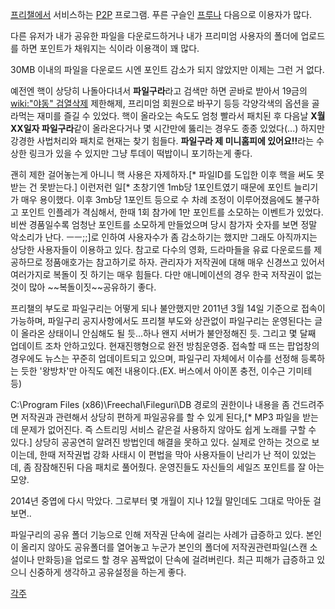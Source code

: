 [[프리챌]]에서 서비스하는 [[P2P]] 프로그램. 푸른 구슬인 [[프루나]] 다음으로 이용자가 많다.

다른 유저가 내가 공유한 파일을 다운로드하거나 내가 프리미엄 사용자의 폴더에 업로드를 하면 포인트가 채워지는 식이라 이용객이 꽤 많다.

30MB 이내의 파일을 다운로드 시엔 포인트 감소가 되지 않았지만 이제는 그런 거 없다.

예전엔 핵이 상당히 나돌아다녀서 '''파일구라'''라고 검색만 하면 곧바로 받아서 19금의 [[wiki:"야동" 검열삭제]] 제한해제, 프리미엄 회원으로 바꾸기 등등 각양각색의 옵션을 골라먹는 재미를 즐길 수 있었다. 핵이 올라오는 속도도 엄청 빨라서 패치된 후 다음날 '''X월 XX일자 파일구라'''같이 올라온다거나 몇 시간만에 뚫리는 경우도 종종 있었다(...) 하지만 강경한 사법처리와 패치로 현재는 찾기 힘들다. '''파일구라 제 미니홈피에 있어요!!'''라는 수상한 링크가 있을 수 있지만 그냥 투데이 떡밥이니 포기하는게 좋다.

괜히 제한 걸어놓는게 아니니 핵 사용은 자제하자.[* 파일ID를 도입한 이후 핵을 써도 못받는 건 못받는다.] 이런저런 일[* 초창기엔 1mb당 1포인트였기 때문에 포인트 늘리기가 매우 용이했다. 이후 3mb당 1포인트 등으로 수 차례 조정이 이루어졌음에도 불구하고 포인트 인플레가 격심해서, 한때 1회 참가에 1만 포인트를 소모하는 이벤트가 있었다. 비싼 경품일수록 엄청난 포인트를 소모하게 만들었으며 당시 참가자 숫자를 보면 정말 악소리가 난다. ㅡㅡ;;]로 인하여 사용자수가 좀 감소하기는 했지만 그래도 아직까지는 상당한 사용자들이 이용하고 있다. 참고로 다수의 영화, 드라마들을 유료 다운로드를 제공하므로 정품애호가는 참고하기로 하자. 관리자가 저작권에 대해 매우 신경쓰고 있어서 여러가지로 복돌이 짓 하기는 매우 힘들다. 다만 애니메이션의 경우 한국 저작권이 없는 것이 많아 ~~복돌이짓~~공유하기 좋다.

프리챌의 부도로 파일구리는 어떻게 되나 불안했지만 2011년 3월 14일 기준으로 접속이 가능하며, 파일구리 공지사항에서도 프리챌 부도와 상관없이 파일구리는 운영된다는 글이 올라온 상태이니 안심해도 될 듯...하나 왠지 서버가 불안정해진 듯. 그리고 몇 달째 업데이트 조차 안하고있다. 현재진행형으로 완전 방침운영중. 접속할 때 뜨는 팝업창의 경우에도 뉴스는 꾸준히 업데이트되고 있으며, 파일구리 자체에서 이슈를 선정해 등록하는 듯한 '왕방차'만 아직도 예전 내용이다.(EX. 버스에서 아이폰 충전, 이수근 기미테 등)

C:\Program Files (x86)\Freechal\Fileguri\DB 경로의 권한이나 내용을 좀 건드려주면 저작권과 관련해서 상당히 편하게 파일공유를 할 수 있게 된다,[* MP3 파일을 받는데 문제가 없어진다. 즉 스트리밍 서비스 같은걸 사용하지 않아도 쉽게 노래를 구할 수 있다.] 상당히 공공연히 알려진 방법인데 해결을 못하고 있다. 실제로 안하는 것으로 보이는데, 한때 저작권법 강화 사태시 이 편법을 막아 사용자들이 난리가 난 적이 있었는데, 좀 잠잠해진뒤 다음 패치로 풀어줬다. 운영진들도 자신들의 세일즈 포인트를 잘 아는 모양.

2014년 중엽에 다시 막았다. 그로부터 몇 개월이 지나 12월 말인데도 그대로 막아둔 걸 보면..

파일구리의 공유 폴더 기능으로 인해 저작권 단속에 걸리는 사례가 급증하고 있다. 
본인이 올리지 않아도 공유폴더를 열어놓고 누군가 본인의 폴더에 저작권관련파일(스캔 소설이나 만화등)을 업로드 할 경우 꼼짝없이 단속에 걸려버린다. 최근 피해가 급증하고 있으니 신중하게 생각하고 공유설정을 하는게 좋다.

[[각주]]
